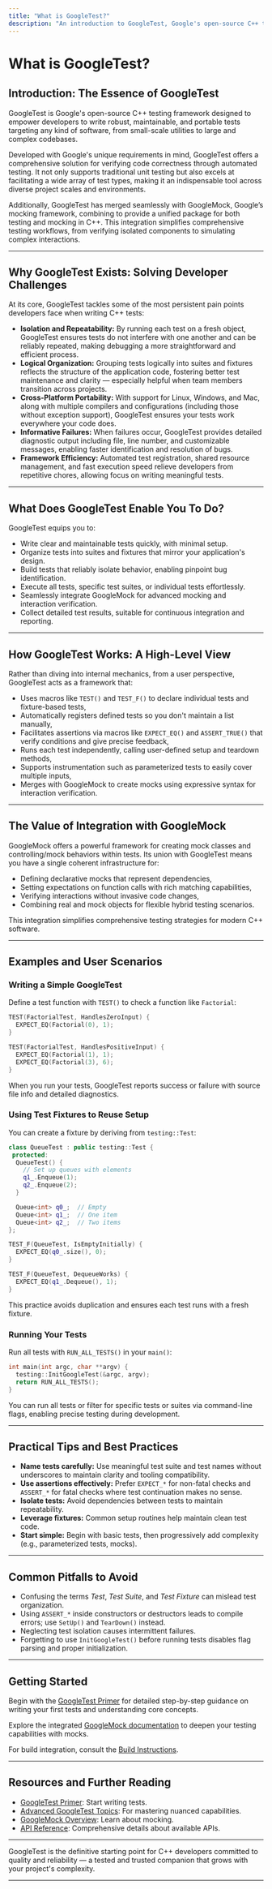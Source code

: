 ```yaml
---
title: "What is GoogleTest?"
description: "An introduction to GoogleTest, Google's open-source C++ testing framework. Learn why it exists, the problems it solves for developers, and the value it brings to large- and small-scale codebases alike. Touch on its merger with GoogleMock for comprehensive testing in one package."
---
```


# What is GoogleTest?

## Introduction: The Essence of GoogleTest

GoogleTest is Google's open-source C++ testing framework designed to empower developers to write robust, maintainable, and portable tests targeting any kind of software, from small-scale utilities to large and complex codebases.

Developed with Google's unique requirements in mind, GoogleTest offers a comprehensive solution for verifying code correctness through automated testing. It not only supports traditional unit testing but also excels at facilitating a wide array of test types, making it an indispensable tool across diverse project scales and environments.

Additionally, GoogleTest has merged seamlessly with GoogleMock, Google’s mocking framework, combining to provide a unified package for both testing and mocking in C++. This integration simplifies comprehensive testing workflows, from verifying isolated components to simulating complex interactions.

---

## Why GoogleTest Exists: Solving Developer Challenges

At its core, GoogleTest tackles some of the most persistent pain points developers face when writing C++ tests:

- **Isolation and Repeatability:** By running each test on a fresh object, GoogleTest ensures tests do not interfere with one another and can be reliably repeated, making debugging a more straightforward and efficient process.
- **Logical Organization:** Grouping tests logically into suites and fixtures reflects the structure of the application code, fostering better test maintenance and clarity — especially helpful when team members transition across projects.
- **Cross-Platform Portability:** With support for Linux, Windows, and Mac, along with multiple compilers and configurations (including those without exception support), GoogleTest ensures your tests work everywhere your code does.
- **Informative Failures:** When failures occur, GoogleTest provides detailed diagnostic output including file, line number, and customizable messages, enabling faster identification and resolution of bugs.
- **Framework Efficiency:** Automated test registration, shared resource management, and fast execution speed relieve developers from repetitive chores, allowing focus on writing meaningful tests.

---

## What Does GoogleTest Enable You To Do?

GoogleTest equips you to:

- Write clear and maintainable tests quickly, with minimal setup.
- Organize tests into suites and fixtures that mirror your application's design.
- Build tests that reliably isolate behavior, enabling pinpoint bug identification.
- Execute all tests, specific test suites, or individual tests effortlessly.
- Seamlessly integrate GoogleMock for advanced mocking and interaction verification.
- Collect detailed test results, suitable for continuous integration and reporting.

---

## How GoogleTest Works: A High-Level View

Rather than diving into internal mechanics, from a user perspective, GoogleTest acts as a framework that:

- Uses macros like `TEST()` and `TEST_F()` to declare individual tests and fixture-based tests,
- Automatically registers defined tests so you don't maintain a list manually,
- Facilitates assertions via macros like `EXPECT_EQ()` and `ASSERT_TRUE()` that verify conditions and give precise feedback,
- Runs each test independently, calling user-defined setup and teardown methods,
- Supports instrumentation such as parameterized tests to easily cover multiple inputs,
- Merges with GoogleMock to create mocks using expressive syntax for interaction verification.


---

## The Value of Integration with GoogleMock

GoogleMock offers a powerful framework for creating mock classes and controlling/mock behaviors within tests. Its union with GoogleTest means you have a single coherent infrastructure for:

- Defining declarative mocks that represent dependencies,
- Setting expectations on function calls with rich matching capabilities,
- Verifying interactions without invasive code changes,
- Combining real and mock objects for flexible hybrid testing scenarios.

This integration simplifies comprehensive testing strategies for modern C++ software.

---

## Examples and User Scenarios

### Writing a Simple GoogleTest

Define a test function with `TEST()` to check a function like `Factorial`:

```c++
TEST(FactorialTest, HandlesZeroInput) {
  EXPECT_EQ(Factorial(0), 1);
}

TEST(FactorialTest, HandlesPositiveInput) {
  EXPECT_EQ(Factorial(1), 1);
  EXPECT_EQ(Factorial(3), 6);
}
```

When you run your tests, GoogleTest reports success or failure with source file info and detailed diagnostics.

### Using Test Fixtures to Reuse Setup

You can create a fixture by deriving from `testing::Test`:

```c++
class QueueTest : public testing::Test {
 protected:
  QueueTest() {
    // Set up queues with elements
    q1_.Enqueue(1);
    q2_.Enqueue(2);
  }

  Queue<int> q0_;  // Empty
  Queue<int> q1_;  // One item
  Queue<int> q2_;  // Two items
};

TEST_F(QueueTest, IsEmptyInitially) {
  EXPECT_EQ(q0_.size(), 0);
}

TEST_F(QueueTest, DequeueWorks) {
  EXPECT_EQ(q1_.Dequeue(), 1);
}
```

This practice avoids duplication and ensures each test runs with a fresh fixture.

### Running Your Tests

Run all tests with `RUN_ALL_TESTS()` in your `main()`:

```c++
int main(int argc, char **argv) {
  testing::InitGoogleTest(&argc, argv);
  return RUN_ALL_TESTS();
}
```

You can run all tests or filter for specific tests or suites via command-line flags, enabling precise testing during development.

---

## Practical Tips and Best Practices

- **Name tests carefully:** Use meaningful test suite and test names without underscores to maintain clarity and tooling compatibility.
- **Use assertions effectively:** Prefer `EXPECT_*` for non-fatal checks and `ASSERT_*` for fatal checks where test continuation makes no sense.
- **Isolate tests:** Avoid dependencies between tests to maintain repeatability.
- **Leverage fixtures:** Common setup routines help maintain clean test code.
- **Start simple:** Begin with basic tests, then progressively add complexity (e.g., parameterized tests, mocks).

---

## Common Pitfalls to Avoid

- Confusing the terms *Test*, *Test Suite*, and *Test Fixture* can mislead test organization.
- Using `ASSERT_*` inside constructors or destructors leads to compile errors; use `SetUp()` and `TearDown()` instead.
- Neglecting test isolation causes intermittent failures.
- Forgetting to use `InitGoogleTest()` before running tests disables flag parsing and proper initialization.

---

## Getting Started

Begin with the [GoogleTest Primer](primer.md) for detailed step-by-step guidance on writing your first tests and understanding core concepts.

Explore the integrated [GoogleMock documentation](gmock_for_dummies.md) to deepen your testing capabilities with mocks.

For build integration, consult the [Build Instructions](README.md).

---

## Resources and Further Reading

- [GoogleTest Primer](primer.md): Start writing tests.
- [Advanced GoogleTest Topics](advanced.md): For mastering nuanced capabilities.
- [GoogleMock Overview](googlemock/README.md): Learn about mocking.
- [API Reference](api-reference/core-testing-api/): Comprehensive details about available APIs.

---

GoogleTest is the definitive starting point for C++ developers committed to quality and reliability — a tested and trusted companion that grows with your project's complexity.

---
